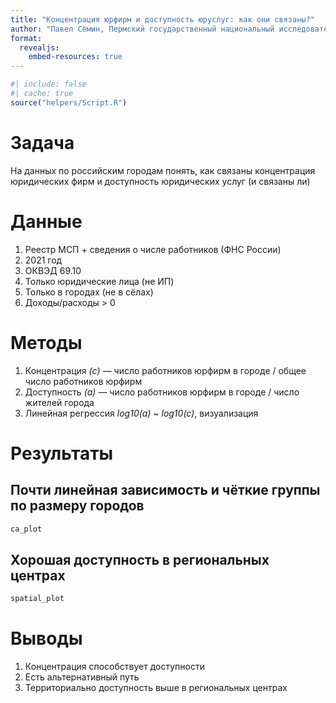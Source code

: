 ```yaml
---
title: "Концентрация юрфирм и доступность юруслуг: как они связаны?"
author: "Павел Сёмин, Пермский государственный национальный исследовательский университет"
format:
  revealjs:
    embed-resources: true
---
```


```r
#| include: false
#| cache: true
source("helpers/Script.R")
```

# Задача

На данных по российским городам понять, как связаны концентрация юридических фирм и доступность юридических услуг (и связаны ли)

# Данные

1. Реестр МСП + сведения о числе работников (ФНС России)
2. 2021 год
3. ОКВЭД 69.10
4. Только юридические лица (не ИП)
5. Только в городах (не в сёлах)
6. Доходы/расходы > 0

# Методы

1. Концентрация *(c)* — число работников юрфирм в городе / общее число работников юрфирм
2. Доступность *(a)* — число работников юрфирм в городе / число жителей города
3. Линейная регрессия *log10(a) ~ log10(c)*, визуализация

# Результаты

## Почти линейная зависимость и чёткие группы по размеру городов

```r
ca_plot
```

## Хорошая доступность в региональных центрах

```r
spatial_plot
```

# Выводы

1. Концентрация способствует доступности
2. Есть альтернативный путь
3. Территориально доступность выше в региональных центрах


